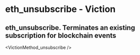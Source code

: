 # eth_unsubscribe - Viction

## eth_unsubscribe. Terminates an existing subscription for blockchain events


<VictionMethod_unsubscribe />
